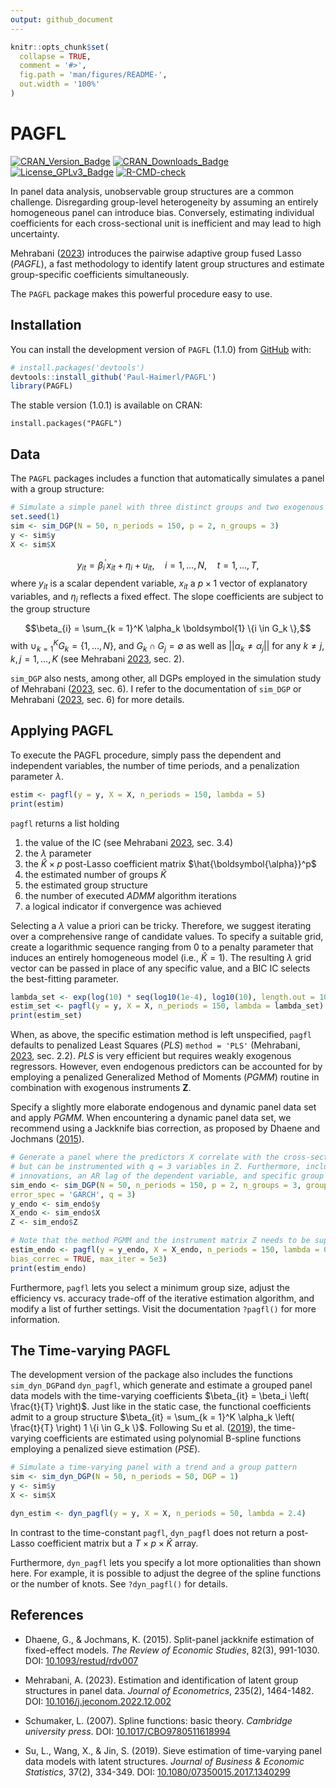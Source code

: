 ```yaml
---
output: github_document
---
```


<!-- README.md is generated from README.Rmd. Please edit that file -->

```r
knitr::opts_chunk$set(
  collapse = TRUE,
  comment = '#>',
  fig.path = 'man/figures/README-',
  out.width = '100%'
)
```

# PAGFL

<!-- badges: start -->

[![CRAN_Version_Badge](http://www.r-pkg.org/badges/version/PAGFL)](https://cran.r-project.org/package=PAGFL) [![CRAN_Downloads_Badge](https://cranlogs.r-pkg.org/badges/grand-total/PAGFL)](https://cran.r-project.org/package=PAGFL) [![License_GPLv3_Badge](https://img.shields.io/badge/License-GPLv3-yellow.svg)](https://www.gnu.org/licenses/gpl-3.0.html) [![R-CMD-check](https://github.com/Paul-Haimerl/PAGFL/actions/workflows/R-CMD-check.yaml/badge.svg)](https://github.com/Paul-Haimerl/PAGFL/actions/workflows/R-CMD-check.yaml)

<!-- badges: end -->

In panel data analysis, unobservable group structures are a common challenge. Disregarding group-level heterogeneity by assuming an entirely homogeneous panel can introduce bias. Conversely, estimating individual coefficients for each cross-sectional unit is inefficient and may lead to high uncertainty.

Mehrabani ([2023](https://doi.org/10.1016/j.jeconom.2022.12.002)) introduces the pairwise adaptive group fused Lasso (*PAGFL*), a fast methodology to identify latent group structures and estimate group-specific coefficients simultaneously.

The `PAGFL` package makes this powerful procedure easy to use.

## Installation

You can install the development version of `PAGFL` (1.1.0) from [GitHub](https://github.com/) with:

```r
# install.packages('devtools')
devtools::install_github('Paul-Haimerl/PAGFL')
library(PAGFL)
```

The stable version (1.0.1) is available on CRAN:

```         
install.packages("PAGFL")
```

## Data

The `PAGFL` packages includes a function that automatically simulates a panel with a group structure:

```r
# Simulate a simple panel with three distinct groups and two exogenous explanatory variables
set.seed(1)
sim <- sim_DGP(N = 50, n_periods = 150, p = 2, n_groups = 3)
y <- sim$y
X <- sim$X
```

$$y_{it} = \beta_i^\prime x_{it} + \eta_i + u_{it}, \quad i = 1, \dots, N, \quad t = 1, \dots, T,$$ where $y_{it}$ is a scalar dependent variable, $x_{it}$ a $p \times 1$ vector of explanatory variables, and $\eta_i$ reflects a fixed effect. The slope coefficients are subject to the group structure

$$\beta_{i} = \sum_{k = 1}^K \alpha_k \boldsymbol{1} \{i \in G_k \},$$ with $\cup_{k = 1}^K G_k = \{1, \dots, N \}$, and $G_k \cap G_j = \emptyset$ as well as $|| \alpha_k \neq \alpha_j ||$ for any $k \neq j$, $k,j = 1, \dots, K$ (see Mehrabani [2023](https://doi.org/10.1016/j.jeconom.2022.12.002), sec. 2).

`sim_DGP` also nests, among other, all DGPs employed in the simulation study of Mehrabani ([2023](https://doi.org/10.1016/j.jeconom.2022.12.002), sec. 6). I refer to the documentation of `sim_DGP` or Mehrabani ([2023](https://doi.org/10.1016/j.jeconom.2022.12.002), sec. 6) for more details.

## Applying PAGFL

To execute the PAGFL procedure, simply pass the dependent and independent variables, the number of time periods, and a penalization parameter $\lambda$.

```r
estim <- pagfl(y = y, X = X, n_periods = 150, lambda = 5)
print(estim)
```

`pagfl` returns a list holding

1.  the value of the IC (see Mehrabani [2023](https://doi.org/10.1016/j.jeconom.2022.12.002), sec. 3.4)
2.  the $\lambda$ parameter
3.  the $\widehat{K} \times p$ post-Lasso coefficient matrix $\hat{\boldsymbol{\alpha}}^p$
4.  the estimated number of groups $\widehat{K}$
5.  the estimated group structure
6.  the number of executed *ADMM* algorithm iterations
7.  a logical indicator if convergence was achieved

Selecting a $\lambda$ value a priori can be tricky. Therefore, we suggest iterating over a comprehensive range of candidate values. To specify a suitable grid, create a logarithmic sequence ranging from 0 to a penalty parameter that induces an entirely homogeneous model (i.e., $\widehat{K} = 1$). The resulting $\lambda$ grid vector can be passed in place of any specific value, and a BIC IC selects the best-fitting parameter.

```r
lambda_set <- exp(log(10) * seq(log10(1e-4), log10(10), length.out = 10))
estim_set <- pagfl(y = y, X = X, n_periods = 150, lambda = lambda_set)
print(estim_set)
```

When, as above, the specific estimation method is left unspecified, `pagfl` defaults to penalized Least Squares (*PLS*) `method = 'PLS'` (Mehrabani, [2023](https://doi.org/10.1016/j.jeconom.2022.12.002), sec. 2.2). *PLS* is very efficient but requires weakly exogenous regressors. However, even endogenous predictors can be accounted for by employing a penalized Generalized Method of Moments (*PGMM*) routine in combination with exogenous instruments $\boldsymbol{Z}$.

Specify a slightly more elaborate endogenous and dynamic panel data set and apply *PGMM*. When encountering a dynamic panel data set, we recommend using a Jackknife bias correction, as proposed by Dhaene and Jochmans ([2015](https://doi.org/10.1093/restud/rdv007)).

```r
# Generate a panel where the predictors X correlate with the cross-sectional innovation, 
# but can be instrumented with q = 3 variables in Z. Furthermore, include GARCH(1,1) 
# innovations, an AR lag of the dependent variable, and specific group sizes
sim_endo <- sim_DGP(N = 50, n_periods = 150, p = 2, n_groups = 3, group_proportions = c(0.2, 0.2, 0.6), 
error_spec = 'GARCH', q = 3)
y_endo <- sim_endo$y
X_endo <- sim_endo$X
Z <- sim_endo$Z

# Note that the method PGMM and the instrument matrix Z needs to be supplied
estim_endo <- pagfl(y = y_endo, X = X_endo, n_periods = 150, lambda = 0.05, method = 'PGMM', Z = Z, 
bias_correc = TRUE, max_iter = 5e3)
print(estim_endo)
```

Furthermore, `pagfl` lets you select a minimum group size, adjust the efficiency vs. accuracy trade-off of the iterative estimation algorithm, and modify a list of further settings. Visit the documentation `?pagfl()` for more information.

## The Time-varying PAGFL

The development version of the package also includes the functions `sim_dyn_DGP`and `dyn_pagfl`, which generate and estimate a grouped panel data models with the time-varying coefficients $\beta_{it} = \beta_i \left( \frac{t}{T} \right)$. Just like in the static case, the functional coefficients admit to a group structure $\beta_{it} = \sum_{k = 1}^K \alpha_k \left( \frac{t}{T} \right) 1 \{i \in G_k \}$. Following Su et al. ([2019](https://doi.org/10.1080/07350015.2017.1340299)), the time-varying coefficients are estimated using polynomial B-spline functions employing a penalized sieve estimation (*PSE*).

```r
# Simulate a time-varying panel with a trend and a group pattern
sim <- sim_dyn_DGP(N = 50, n_periods = 50, DGP = 1)
y <- sim$y
X <- sim$X

dyn_estim <- dyn_pagfl(y = y, X = X, n_periods = 50, lambda = 2.4)
```

In contrast to the time-constant `pagfl`, `dyn_pagfl` does not return a post-Lasso coefficient matrix but a $T \times p \times \widehat{K}$ array.

Furthermore, `dyn_pagfl` lets you specify a lot more optionalities than shown here. For example, it is possible to adjust the degree of the spline functions or the number of knots. See `?dyn_pagfl()` for details.

## References

-   Dhaene, G., & Jochmans, K. (2015). Split-panel jackknife estimation of fixed-effect models. *The Review of Economic Studies*, 82(3), 991-1030. DOI: [10.1093/restud/rdv007](https://doi.org/10.1093/restud/rdv007)

-   Mehrabani, A. (2023). Estimation and identification of latent group structures in panel data. *Journal of Econometrics*, 235(2), 1464-1482. DOI: [10.1016/j.jeconom.2022.12.002](https://doi.org/10.1016/j.jeconom.2022.12.002)

-   Schumaker, L. (2007). Spline functions: basic theory. *Cambridge university press*. DOI: [10.1017/CBO9780511618994](https://doi.org/10.1017/CBO9780511618994)

-   Su, L., Wang, X., & Jin, S. (2019). Sieve estimation of time-varying panel data models with latent structures. *Journal of Business & Economic Statistics*, 37(2), 334-349. DOI: [10.1080/07350015.2017.1340299](https://doi.org/10.1080/07350015.2017.1340299)
